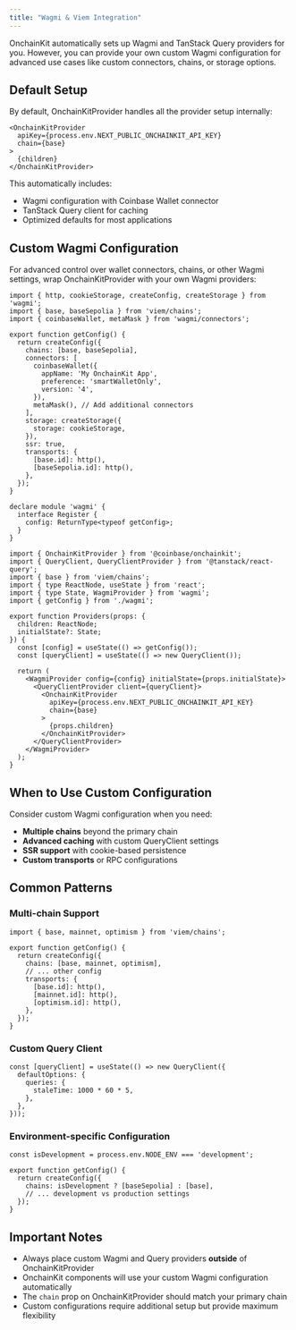 ```yaml
---
title: "Wagmi & Viem Integration"
---
```


OnchainKit automatically sets up Wagmi and TanStack Query providers for you. However, you can provide your own custom Wagmi configuration for advanced use cases like custom connectors, chains, or storage options.

## Default Setup

By default, OnchainKitProvider handles all the provider setup internally:

```tsx
<OnchainKitProvider
  apiKey={process.env.NEXT_PUBLIC_ONCHAINKIT_API_KEY}
  chain={base}
>
  {children}
</OnchainKitProvider>
```

This automatically includes:

- Wagmi configuration with Coinbase Wallet connector
- TanStack Query client for caching
- Optimized defaults for most applications

## Custom Wagmi Configuration

For advanced control over wallet connectors, chains, or other Wagmi settings, wrap OnchainKitProvider with your own Wagmi providers:

<CodeGroup>

```tsx wagmi.ts
import { http, cookieStorage, createConfig, createStorage } from 'wagmi';
import { base, baseSepolia } from 'viem/chains';
import { coinbaseWallet, metaMask } from 'wagmi/connectors';

export function getConfig() {
  return createConfig({
    chains: [base, baseSepolia],
    connectors: [
      coinbaseWallet({
        appName: 'My OnchainKit App',
        preference: 'smartWalletOnly',
        version: '4',
      }),
      metaMask(), // Add additional connectors
    ],
    storage: createStorage({
      storage: cookieStorage,
    }),
    ssr: true,
    transports: {
      [base.id]: http(),
      [baseSepolia.id]: http(),
    },
  });
}

declare module 'wagmi' {
  interface Register {
    config: ReturnType<typeof getConfig>;
  }
}
```

```tsx providers.tsx
import { OnchainKitProvider } from '@coinbase/onchainkit';
import { QueryClient, QueryClientProvider } from '@tanstack/react-query';
import { base } from 'viem/chains';
import { type ReactNode, useState } from 'react';
import { type State, WagmiProvider } from 'wagmi';
import { getConfig } from './wagmi';

export function Providers(props: {
  children: ReactNode;
  initialState?: State;
}) {
  const [config] = useState(() => getConfig());
  const [queryClient] = useState(() => new QueryClient());

  return (
    <WagmiProvider config={config} initialState={props.initialState}>
      <QueryClientProvider client={queryClient}>
        <OnchainKitProvider
          apiKey={process.env.NEXT_PUBLIC_ONCHAINKIT_API_KEY}
          chain={base}
        >
          {props.children}
        </OnchainKitProvider>
      </QueryClientProvider>
    </WagmiProvider>
  );
}
```

</CodeGroup>

## When to Use Custom Configuration

Consider custom Wagmi configuration when you need:

- **Multiple chains** beyond the primary chain
- **Advanced caching** with custom QueryClient settings
- **SSR support** with cookie-based persistence
- **Custom transports** or RPC configurations

## Common Patterns

### Multi-chain Support

```tsx wagmi.ts
import { base, mainnet, optimism } from 'viem/chains';

export function getConfig() {
  return createConfig({
    chains: [base, mainnet, optimism],
    // ... other config
    transports: {
      [base.id]: http(),
      [mainnet.id]: http(),
      [optimism.id]: http(),
    },
  });
}
```

### Custom Query Client

```tsx providers.tsx
const [queryClient] = useState(() => new QueryClient({
  defaultOptions: {
    queries: {
      staleTime: 1000 * 60 * 5,
    },
  },
}));
```

### Environment-specific Configuration

```tsx wagmi.ts
const isDevelopment = process.env.NODE_ENV === 'development';

export function getConfig() {
  return createConfig({
    chains: isDevelopment ? [baseSepolia] : [base],
    // ... development vs production settings
  });
}
```

## Important Notes

- Always place custom Wagmi and Query providers **outside** of OnchainKitProvider
- OnchainKit components will use your custom Wagmi configuration automatically
- The `chain` prop on OnchainKitProvider should match your primary chain
- Custom configurations require additional setup but provide maximum flexibility
